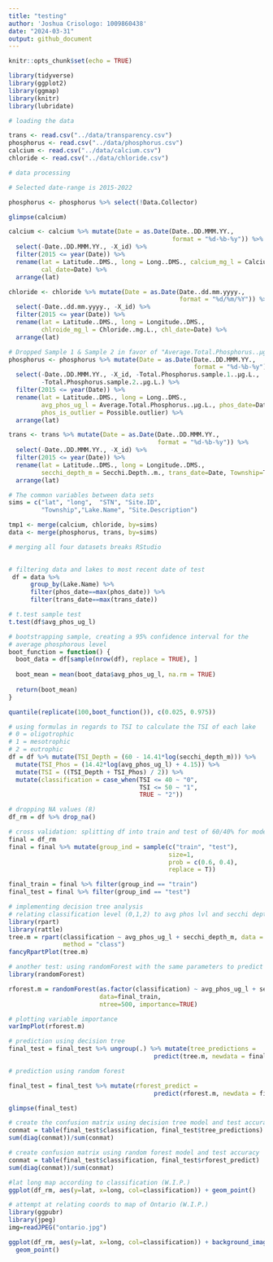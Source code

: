 ```yaml
---
title: "testing"
author: 'Joshua Crisologo: 1009860438'
date: "2024-03-31"
output: github_document
---
```


```r
knitr::opts_chunk$set(echo = TRUE)
```

```r
library(tidyverse)
library(ggplot2)
library(ggmap)
library(knitr)
library(lubridate)
```


```r

# loading the data

trans <- read.csv("../data/transparency.csv")
phosphorus <- read.csv("../data/phosphorus.csv")
calcium <- read.csv("../data/calcium.csv")
chloride <- read.csv("../data/chloride.csv")

# data processing 

# Selected date-range is 2015-2022

phosphorus <- phosphorus %>% select(!Data.Collector)

glimpse(calcium)

calcium <- calcium %>% mutate(Date = as.Date(Date..DD.MMM.YY., 
                                             format = "%d-%b-%y")) %>% 
  select(-Date..DD.MMM.YY., -X_id) %>% 
  filter(2015 <= year(Date)) %>% 
  rename(lat = Latitude..DMS., long = Long..DMS., calcium_mg_l = Calcium..mg.L., 
         cal_date=Date) %>% 
  arrange(lat)

chloride <- chloride %>% mutate(Date = as.Date(Date..dd.mm.yyyy., 
                                               format = "%d/%m/%Y")) %>% 
  select(-Date..dd.mm.yyyy., -X_id) %>% 
  filter(2015 <= year(Date)) %>% 
  rename(lat = Latitude..DMS., long = Longitude..DMS., 
         chlroide_mg_l = Chloride..mg.L., chl_date=Date) %>% 
  arrange(lat)

# Dropped Sample 1 & Sample 2 in favor of "Average.Total.Phosphorus..µg.L."
phosphorus <- phosphorus %>% mutate(Date = as.Date(Date..DD.MMM.YY., 
                                                   format = "%d-%b-%y")) %>% 
  select(-Date..DD.MMM.YY., -X_id, -Total.Phosphorus.sample.1..µg.L., 
         -Total.Phosphorus.sample.2..µg.L.) %>% 
  filter(2015 <= year(Date)) %>% 
  rename(lat = Latitude..DMS., long = Long..DMS., 
         avg_phos_ug_l = Average.Total.Phosphorus..µg.L., phos_date=Date, 
         phos_is_outlier = Possible.outlier) %>% 
  arrange(lat)

trans <- trans %>% mutate(Date = as.Date(Date..DD.MMM.YY., 
                                         format = "%d-%b-%y")) %>% 
  select(-Date..DD.MMM.YY., -X_id) %>% 
  filter(2015 <= year(Date)) %>% 
  rename(lat = Latitude..DMS., long = Longitude..DMS., 
         secchi_depth_m = Secchi.Depth..m., trans_date=Date, Township=TOWNSHIP) %>% 
  arrange(lat)

# The common variables between data sets
sims = c("lat", "long",  "STN", "Site.ID", 
         "Township","Lake.Name", "Site.Description")

tmp1 <- merge(calcium, chloride, by=sims)
data <- merge(phosphorus, trans, by=sims)

# merging all four datasets breaks RStudio
            
```


```r
# filtering data and lakes to most recent date of test
 df = data %>% 
      group_by(Lake.Name) %>%
      filter(phos_date==max(phos_date)) %>%
      filter(trans_date==max(trans_date))
```

```r
# t.test sample test
t.test(df$avg_phos_ug_l)
```

```r
# bootstrapping sample, creating a 95% confidence interval for the
# average phosphorous level
boot_function = function() {
  boot_data = df[sample(nrow(df), replace = TRUE), ]
  
  boot_mean = mean(boot_data$avg_phos_ug_l, na.rm = TRUE)
  
  return(boot_mean)
}

quantile(replicate(100,boot_function()), c(0.025, 0.975))
```

```r
# using formulas in regards to TSI to calculate the TSI of each lake
# 0 = oligotrophic
# 1 = mesotrophic
# 2 = eutrophic
df = df %>% mutate(TSI_Depth = (60 - 14.41*log(secchi_depth_m))) %>% 
  mutate(TSI_Phos = (14.42*log(avg_phos_ug_l) + 4.15)) %>% 
  mutate(TSI = ((TSI_Depth + TSI_Phos) / 2)) %>% 
  mutate(classification = case_when(TSI <= 40 ~ "0",
                                    TSI <= 50 ~ "1",
                                    TRUE ~ "2"))

# dropping NA values (8)
df_rm = df %>% drop_na()

```

```r
# cross validation: splitting df into train and test of 60/40% for model testing
final = df_rm
final = final %>% mutate(group_ind = sample(c("train", "test"),
                                            size=1,
                                            prob = c(0.6, 0.4),
                                            replace = T))

final_train = final %>% filter(group_ind == "train")
final_test = final %>% filter(group_ind == "test")

# implementing decision tree analysis 
# relating classification level (0,1,2) to avg phos lvl and secchi depth
library(rpart)
library(rattle)
tree.m = rpart(classification ~ avg_phos_ug_l + secchi_depth_m, data = final_train,
               method = "class")
fancyRpartPlot(tree.m)
```




```r
# another test: using randomForest with the same parameters to predict
library(randomForest)

rforest.m = randomForest(as.factor(classification) ~ avg_phos_ug_l + secchi_depth_m,
                         data=final_train,
                         ntree=500, importance=TRUE)
```

```r
# plotting variable importance
varImpPlot(rforest.m)
```
```r
# prediction using decision tree
final_test = final_test %>% ungroup(.) %>% mutate(tree_predictions = 
                                        predict(tree.m, newdata = final_test, type = "class"))

# prediction using random forest

final_test = final_test %>% mutate(rforest_predict = 
                                        predict(rforest.m, newdata = final_test))

glimpse(final_test)

```
```r
# create the confusion matrix using decision tree model and test accuracy
conmat = table(final_test$classification, final_test$tree_predictions)
sum(diag(conmat))/sum(conmat)
```
```r
# create confusion matrix using random forest model and test accuracy
conmat = table(final_test$classification, final_test$rforest_predict)
sum(diag(conmat))/sum(conmat)
```

```r
#lat long map according to classification (W.I.P.)
ggplot(df_rm, aes(y=lat, x=long, col=classification)) + geom_point()
```

```r
# attempt at relating coords to map of Ontario (W.I.P.)
library(ggpubr)
library(jpeg)
img=readJPEG("ontario.jpg")

ggplot(df_rm, aes(y=lat, x=long, col=classification)) + background_image(img) +
  geom_point()
```


